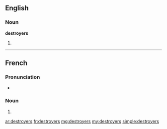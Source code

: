 ==English==

===Noun===
'''destroyers'''

# {{plural of|[[destroyer]]}}

----

==French==

===Pronunciation===
* {{IPA|/dɛs.tʁɔ.je/|lang=fr}}

===Noun===
{{infl|fr|plural}} {{m|p}}

# {{plural of|[[destroyer#French|destroyer]]|lang=fr}}

[[ar:destroyers]]
[[fr:destroyers]]
[[mg:destroyers]]
[[my:destroyers]]
[[simple:destroyers]]